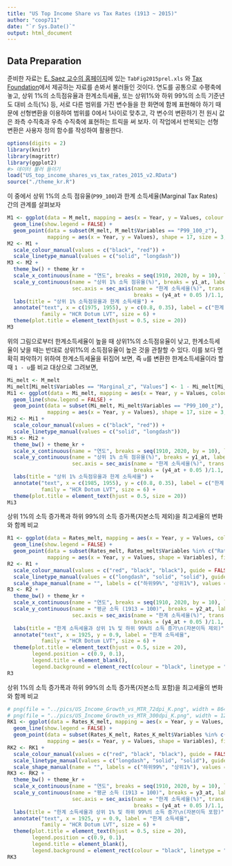 ```yaml
---
title: "US Top Income Share vs Tax Rates (1913 ~ 2015)"
author: "coop711"
date: "`r Sys.Date()`"
output: html_document
---
```


## Data Preparation

준비한 자료는  [E. Saez 교수의 홈페이지](http://elsa.berkeley.edu/~saez/)에 있는 `TabFig2015prel.xls` 와 [Tax Foundation](http://taxfoundation.org/)에서 제공하는 자료를 손봐서 불러들인 것이다. 
연도를 공통으로 수평축에 놓고, 상위 1%의 소득점유율과 한계소득세율, 또는 상위1%와 하위 99%의 소득 기준년도 대비 소득(%) 등, 서로 다른 범위를 가진 변수들을 한 화면에 함께 표현해야 하기 때문에 선형변환을 이용하여 범위를 0에서 1사이로 맞추고, 각 변수의 변환하기 전 원시 값은 좌측 수직축과 우측 수직축에 표현하는 트릭을 써 보자. 이 작업에서 반복되는 선형 변환은 사용자 정의 함수를 작성하여 활용한다.

```r
options(digits = 2)
library(knitr)
library(magrittr)
library(ggplot2)
#> 데이터 불러 들이기
load("US_top_income_shares_vs_tax_rates_2015_v2.RData")
source("./theme_kr.R")
```

이 중에서 상위 1%의 소득 점유율(`P99_100`)과 한계 소득세율(Marginal Tax Rates) 간의 관계를 살펴보자

```r
M1 <- ggplot(data = M_melt, mapping = aes(x = Year, y = Values, colour = Variables, linetype = Variables)) +
  geom_line(show.legend = FALSE) +
  geom_point(data = subset(M_melt, M_melt$Variables == "P99_100_z"),
             mapping = aes(x = Year, y = Values), shape = 17, size = 3, show.legend = FALSE)
M2 <- M1 +
  scale_colour_manual(values = c("black", "red")) +
  scale_linetype_manual(values = c("solid", "longdash")) 
M3 <- M2 + 
  theme_bw() + theme_kr +
  scale_x_continuous(name = "연도", breaks = seq(1910, 2020, by = 10), labels = seq(1910, 2020, by = 10)) +
  scale_y_continuous(name = "상위 1% 소득 점유율(%)", breaks = y1_at, labels = labels1_at, limits = c(0, 1),
                     sec.axis = sec_axis(name = "한계 소득세율(%)", trans = ~ z(., q = .), 
                                         breaks = (y4_at + 0.05 )/1.1, labels = labels4_at)) +
  labs(title = "상위 1% 소득점유율과 한계 소득세율") +
  annotate("text", x = c(1975, 1955), y = c(0.8, 0.35), label = c("한계 소득세율", "상위 1% 소득점유율"), 
           family = "HCR Dotum LVT", size = 6) +
  theme(plot.title = element_text(hjust = 0.5, size = 20))
M3
``` 

위의 그림으로부터 한계소득세율이 높을 때 상위1%의 소득점유율이 낮고, 한계소득세율이 낮을 때는 반대로 상위1%의 소득점유율이 높은 것을 관찰할 수 있다. 이를 보다 명확히 파악하기 위하여 한계소득세율을 뒤집어 보면, 즉 `u`를 변환한 한계소득세율이라 할 때  `1 - u`를 비교 대상으로 그려보면, 

```r
Mi_melt <- M_melt
Mi_melt[Mi_melt$Variables == "Marginal_z", "Values"] <- 1 - Mi_melt[Mi_melt$Variables == "Marginal_z", "Values"]
Mi1 <- ggplot(data = Mi_melt, mapping = aes(x = Year, y = Values, colour = Variables, linetype = Variables)) +
  geom_line(show.legend = FALSE) +
  geom_point(data = subset(Mi_melt, Mi_melt$Variables == "P99_100_z"),
             mapping = aes(x = Year, y = Values), shape = 17, size = 3, show.legend = FALSE)
Mi2 <- Mi1 +
  scale_colour_manual(values = c("black", "red")) +
  scale_linetype_manual(values = c("solid", "longdash")) 
Mi3 <- Mi2 + 
  theme_bw() + theme_kr +
  scale_x_continuous(name = "연도", breaks = seq(1910, 2020, by = 10), labels = seq(1910, 2020, by = 10)) +
  scale_y_continuous(name = "상위 1% 소득 점유율(%)", breaks = y1_at, labels = labels1_at, limits = c(0, 1),
                     sec.axis = sec_axis(name = "한계 소득세율(%)", trans = ~ z(., q = .), 
                                         breaks = (y4_at + 0.05 )/1.1, labels = rev(labels4_at))) +
  labs(title = "상위 1% 소득점유율과 한계 소득세율") +
  annotate("text", x = c(1985, 1955), y = c(0.8, 0.35), label = c("한계 소득세율", "상위 1% 소득점유율"), 
           family = "HCR Dotum LVT", size = 6) +
  theme(plot.title = element_text(hjust = 0.5, size = 20))
Mi3
``` 

상위 1%의 소득 증가폭과 하위 99%의 소득 증가폭(자본소득 제외)을 최고세율의 변화와 함께 비교

```r
R1 <- ggplot(data = Rates_melt, mapping = aes(x = Year, y = Values, colour = Variables, linetype = Variables)) +
  geom_line(show.legend = FALSE) +
  geom_point(data = subset(Rates_melt, Rates_melt$Variables %in% c("Rate_99_z", "Rate_1_z")), 
             mapping = aes(x = Year, y = Values, shape = Variables), fill = "white", size = 3, show.legend = TRUE)
R2 <- R1 +
  scale_colour_manual(values = c("red", "black", "black"), guide = FALSE) +
  scale_linetype_manual(values = c("longdash", "solid", "solid"), guide = FALSE) +
  scale_shape_manual(name = "", labels = c("하위99%", "상위1%"), values = c(17, 24))
R3 <- R2 + 
  theme_bw() + theme_kr +
  scale_x_continuous(name = "연도", breaks = seq(1910, 2020, by = 10), labels = seq(1910, 2020, by = 10)) +
  scale_y_continuous(name = "평균 소득 (1913 = 100)", breaks = y2_at, labels = labels2_at, limits = c(0, 1),
                     sec.axis = sec_axis(name = "한계 소득세율(%)", trans = ~ z(., q = .), 
                                         breaks = (y4_at + 0.05 )/1.1, labels = labels4_at)) +
  labs(title = "한계 소득세율과 상위 1% 및 하위 99%의 소득 증가\n(자본이득 제외)") +
  annotate("text", x = 1925, y = 0.9, label = "한계 소득세율", 
           family = "HCR Dotum LVT", size = 6) +
  theme(plot.title = element_text(hjust = 0.5, size = 20),
        legend.position = c(0.9, 0.1),
        legend.title = element_blank(),
        legend.background = element_rect(colour = "black", linetype = "solid"))
R3
```

상위 1%의 소득 증가폭과 하위 99%의 소득 증가폭(자본소득 포함)을 최고세율의 변화와 함께 비교

```r
# png(file = "../pics/US_Income_Growth_vs_MTR_72dpi_K.png", width = 864, height = 486)
# png(file = "../pics/US_Income_Growth_vs_MTR_300dpi_K.png", width = 1280, height = 720)
RK1 <- ggplot(data = Rates_K_melt, mapping = aes(x = Year, y = Values, colour = Variables, linetype = Variables)) +
  geom_line(show.legend = FALSE) +
  geom_point(data = subset(Rates_K_melt, Rates_K_melt$Variables %in% c("Rate_99_K_z", "Rate_1_K_z")), 
             mapping = aes(x = Year, y = Values, shape = Variables), fill = "white", size = 3, show.legend = TRUE)
RK2 <- RK1 +
  scale_colour_manual(values = c("red", "black", "black"), guide = FALSE) +
  scale_linetype_manual(values = c("longdash", "solid", "solid"), guide = FALSE) +
  scale_shape_manual(name = "", labels = c("하위99%", "상위1%"), values = c(17, 24))
RK3 <- RK2 + 
  theme_bw() + theme_kr +
  scale_x_continuous(name = "연도", breaks = seq(1910, 2020, by = 10), labels = seq(1910, 2020, by = 10)) +
  scale_y_continuous(name = "평균 소득 (1913 = 100)", breaks = y3_at, labels = labels3_at, limits = c(0, 1),
                     sec.axis = sec_axis(name = "한계 소득세율(%)", trans = ~ z(., q = .), 
                                         breaks = (y4_at + 0.05 )/1.1, labels = labels4_at)) +
  labs(title = "한계 소득세율과 상위 1% 및 하위 99%의 소득 증가\n(자본이득 포함)") +
  annotate("text", x = 1925, y = 0.9, label = "한계 소득세율", 
           family = "HCR Dotum LVT", size = 6) +
  theme(plot.title = element_text(hjust = 0.5, size = 20),
        legend.position = c(0.9, 0.1),
        legend.title = element_blank(),
        legend.background = element_rect(colour = "black", linetype = "solid"))
RK3
```

<!--## 뒷 정리

```r
# save.image(file = "US_top_income_shares_vs_tax_rates_2015.RData")
```
-->
